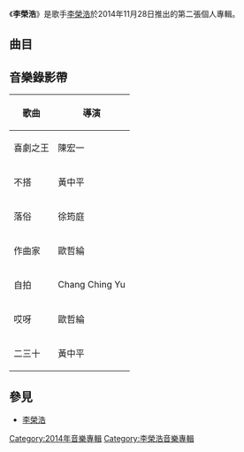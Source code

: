 {{unreferenced|time=2016-06-18T13:14:25+00:00}}
{{Album infobox | <!-- See Wikipedia:WikiProject_Albums -->
|  Name        = 李榮浩
|  Type        = [[專輯|專輯]]
|  Artist      = [[李榮浩|李榮浩]] 
|  Cover       = 
|  Background  = 
|  Released    = 2014年11月28日 
|  Recorded    = 
|  Genre       = [[國語流行音樂|國語流行音樂]]
|  Label       = [[華納音樂|華納音樂]]
|  Last album  =  [[模特_(專輯)|模  特]]<br/>（2013）
|  This album  = '''李榮浩'''<br/>（2014）
|  Next album  = [[有理想|有理想]]<br/>（2016）
}}

《'''李榮浩'''》是歌手[[李榮浩|李榮浩]]於2014年11月28日推出的第二張個人專輯。

==曲目==
{{Tracklist
| collapsed = 
| headline = 李榮浩
| font_size = 
| total_length =

| title1 = 喜劇之王
| note1 = King of Comedy 
| longnote1 = '''首波主打'''
| music1 = [[李榮浩|李榮浩]]
| lyrics1 = [[黃偉文|黃偉文]] 
| arranger1 = [[李榮浩|李榮浩]]
| producer1 =
| length1 = 4:21

| title2 = 落俗
| note2 = Lacking Style
| longnote2 = '''第三波主打'''
| music2 = 李榮浩
| lyrics2 = 李榮浩
| arranger2 = 李榮浩
| producer2 =
| length2 = 4:27

| title3 = 作曲家
| note3 = Composer
| longnote3 = '''第四波主打'''
| music3 = 李榮浩
| lyrics3 = 李榮浩<br>B.S
| arranger3 = 李榮浩
| producer3 = 
| length3 = 3:52

| title4 = 不搭
| note4 = Unsuited
| longnote4 = '''第二波主打'''<br>[[衛視中文台|衛視中文台]]韓劇《[[誘惑_(韓國電視劇)|誘惑]]》、《[[戀愛的發現|戀愛的發現]]》片頭曲<br>[[八大電視|八大電視]]韓劇《[[紅寶石戒指_(電視劇)|紅寶石戒指]]》、《[[不要戀愛要結婚|不要戀愛要結婚]]》片尾曲<br>[[東森綜合台|東森綜合台]]韓劇《[[奇皇后_(電視劇)|奇皇后]]》片尾曲
| music4 = 李榮浩
| lyrics4 = 李榮浩
| arranger4 = 李榮浩
| producer4 = 
| length4 = 4:47

| title5 = 自拍
| note5 = Autodyne
| longnote5 = '''第五波主打'''
| music5 = 李榮浩
| lyrics5 = 李榮浩
| arranger5 = 李榮浩
| producer5 = 
| length5 = 4:55

| title6 = 哎呀
| note6 = Ah!
| longnote6 = '''第六波主打'''
| music6 = 李榮浩
| lyrics6 = 李榮浩
| arranger6 = 李榮浩
| producer6 = 
| length6 = 4:55

| title7 = 快讓我在雪地上撒點儿野
| note7 = Wild In The Snow
| longnote7 =
| music7 =  [[崔健|崔健]]
| lyrics7 = 崔健
| arranger7 = 李榮浩
| producer7 = 
| extra7 = 
| length7 = 4:02

| title8 = 男女
| note8 = Man And Woman
| longnote8 = 
| music8 = 李榮浩
| lyrics8 = 李榮浩
| arranger8 = 李榮浩
| producer8 = 
| extra8 = 
| length8 = 5:31

| title9 = 天生
| note9 = Born
| longnote9 = 
| music9 = 李榮浩
| lyrics9 =  李榮浩<br>[[周耀輝|周耀輝]]
| arranger9 = 李榮浩
| producer9 = 
| extra9 = 
| length9 = 4:35

| title10 = 二三十	
| note10 = 20s 30s
| longnote10 = '''第七波主打'''
| music10 = 李榮浩
| lyrics10 = 李榮浩
| arranger10 = 李榮浩
| producer10 = 
| length10 = 4:24
}}

== 音樂錄影帶 ==
{| class="wikitable"
!歌曲!!導演
|-
|喜劇之王||陳宏一
|-
|不搭||黃中平
|-
|落俗||徐筠庭
|-
|作曲家||歐哲綸
|-
|自拍||Chang Ching Yu
|-
|哎呀||歐哲綸
|-
|二三十||黃中平
|}

==參見==
*[[李榮浩|李榮浩]]

{{李荣浩}}
{{Authority control}}
[[Category:2014年音樂專輯|Category:2014年音樂專輯]]
[[Category:李榮浩音樂專輯|Category:李榮浩音樂專輯]]
{{album-stub}}